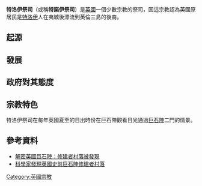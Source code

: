 {{多個問題|
{{unreferenced|time=2010-02-17T08:04:43+00:00}}
{{Lead too short}}
{{Expand |time=2010-05-12T13:11:24+00:00 }}
}}
'''特洛伊祭司'''（或稱'''特諾伊祭司'''）是[[英國|英國]]一個少數宗教的祭司，因這宗教認為英國原居民是[[特洛伊|特洛伊]]人在夷城後漂流到英倫三島的後裔。

==起源==
==發展==
==政府對其態度==
==宗教特色==
特洛伊祭司在每年英國夏至的日出時份在巨石陣觀看日光通過[[巨石陣|巨石陣]]二門的情景。

== 參考資料 ==
* [http://tw.myblog.yahoo.com/jw!A.DQU_eTQkXr7wOCT5r_/article?mid=251&prev=279&next=210&l=f&fid=19 解密英國巨石陣：修建者村落被發現] {{Wayback|url=http://tw.myblog.yahoo.com/jw!A.DQU_eTQkXr7wOCT5r_/article?mid=251&prev=279&next=210&l=f&fid=19 |date=20191017152117 }}
* [http://www.whkx.china001.com/show_hdr.php?xname=H4QTG01&dname=TEDEAU0&xpos=1348 科學家發現英國史前巨石陣修建者村落]



[[Category:英國宗教|Category:英國宗教]]
